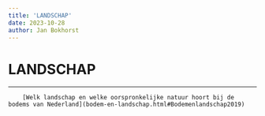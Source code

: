 ```yaml
---
title: 'LANDSCHAP'
date: 2023-10-28
author: Jan Bokhorst
---
```


# LANDSCHAP

---


        [Welk landschap en welke oorspronkelijke natuur hoort bij de bodems van Nederland](bodem-en-landschap.html#Bodemenlandschap2019)


  


